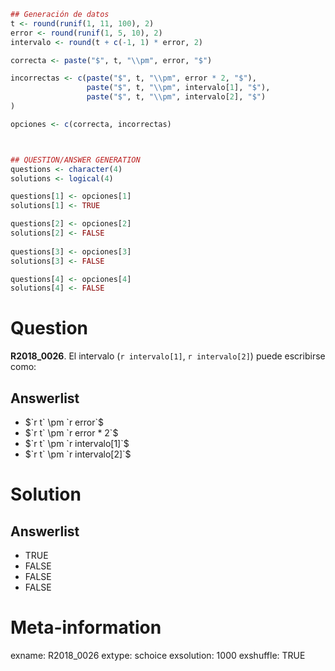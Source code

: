 ```r
## Generación de datos
t <- round(runif(1, 11, 100), 2)
error <- round(runif(1, 5, 10), 2)
intervalo <- round(t + c(-1, 1) * error, 2)

correcta <- paste("$", t, "\\pm", error, "$")

incorrectas <- c(paste("$", t, "\\pm", error * 2, "$"),
                 paste("$", t, "\\pm", intervalo[1], "$"),
                 paste("$", t, "\\pm", intervalo[2], "$")
)

opciones <- c(correcta, incorrectas)



## QUESTION/ANSWER GENERATION
questions <- character(4)
solutions <- logical(4)

questions[1] <- opciones[1]
solutions[1] <- TRUE

questions[2] <- opciones[2]
solutions[2] <- FALSE
    
questions[3] <- opciones[3]
solutions[3] <- FALSE

questions[4] <- opciones[4]
solutions[4] <- FALSE
```
Question
========

**R2018_0026**. El intervalo (`r intervalo[1]`, `r intervalo[2]`) puede escribirse como:  
  
  
Answerlist
----------  
  
  
* $`r t` \pm `r error`$  
* $`r t` \pm `r error * 2`$  
* $`r t` \pm `r intervalo[1]`$  
* $`r t` \pm `r intervalo[2]`$  

  
Solution
========

Answerlist
----------

* TRUE
* FALSE
* FALSE
* FALSE


Meta-information
================
exname: R2018_0026
extype: schoice
exsolution: 1000
exshuffle: TRUE